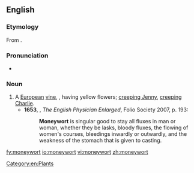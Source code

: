 ==English==
===Etymology===
From {{compound|money|wort}}.

===Pronunciation===
*{{a|UK}} {{IPA|/ˈmʌnɪwəːt/}}

===Noun===
{{en-noun}}

# A [[European]] [[vine]], {{taxlink|Lysimachia nummularia|species}}, having yellow flowers; [[creeping Jenny]], [[creeping Charlie]].
#*'''1653''', {{w|Nicholas Culpeper}}, ''The English Physician Enlarged'', Folio Society 2007, p. 193:
#*:'''Moneywort''' is singular good to stay all fluxes in man or woman, whether they be lasks, bloody fluxes, the flowing of women's courses, bleedings inwardly or outwardly, and the weakness of the stomach that is given to casting.

[[Category:en:Plants]]

[[fy:moneywort]]
[[io:moneywort]]
[[vi:moneywort]]
[[zh:moneywort]]